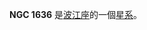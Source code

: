 {{NGCInfoBox|NGCID=NGC 1636|發現者=弗里德里希·威廉·赫歇爾|發現日期=1786年1月30日|其他編號=MCG -1-12-42 IRAS04382-0842|曆元=J2000.0|赤經=4時40分40.2秒
|赤緯=-8°36'28"|星座=波江座|星體=星系|星等=13|表面亮度=12.9|藍等=13.8}}

'''NGC 1636''' 是[[波江座|波江座]]的一個[[星系|星系]]。

{{NGCReference|1636}}
{{Catalogs|NGC=1636}}